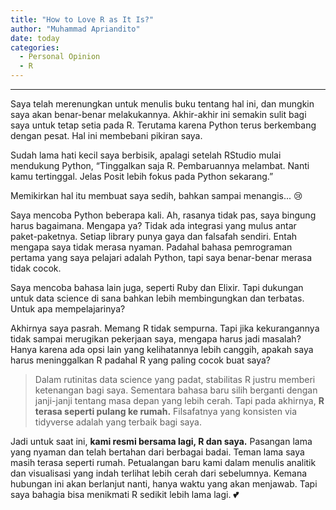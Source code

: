 ```yaml
---
title: "How to Love R as It Is?"
author: "Muhammad Apriandito"
date: today
categories:
  - Personal Opinion
  - R
---
```


------------------------------------------------------------------------

Saya telah merenungkan untuk menulis buku tentang hal ini, dan mungkin saya akan benar-benar melakukannya. Akhir-akhir ini semakin sulit bagi saya untuk tetap setia pada R. Terutama karena Python terus berkembang dengan pesat. Hal ini membebani pikiran saya.

Sudah lama hati kecil saya berbisik, apalagi setelah RStudio mulai mendukung Python, "Tinggalkan saja R. Pembaruannya melambat. Nanti kamu tertinggal. Jelas Posit lebih fokus pada Python sekarang."

Memikirkan hal itu membuat saya sedih, bahkan sampai menangis\... 😢

Saya mencoba Python beberapa kali. Ah, rasanya tidak pas, saya bingung harus bagaimana. Mengapa ya? Tidak ada integrasi yang mulus antar paket-paketnya. Setiap library punya gaya dan falsafah sendiri. Entah mengapa saya tidak merasa nyaman. Padahal bahasa pemrograman pertama yang saya pelajari adalah Python, tapi saya benar-benar merasa tidak cocok.

Saya mencoba bahasa lain juga, seperti Ruby dan Elixir. Tapi dukungan untuk data science di sana bahkan lebih membingungkan dan terbatas. Untuk apa mempelajarinya?

Akhirnya saya pasrah. Memang R tidak sempurna. Tapi jika kekurangannya tidak sampai merugikan pekerjaan saya, mengapa harus jadi masalah? Hanya karena ada opsi lain yang kelihatannya lebih canggih, apakah saya harus meninggalkan R padahal R yang paling cocok buat saya?

> Dalam rutinitas data science yang padat, stabilitas R justru memberi ketenangan bagi saya. Sementara bahasa baru silih berganti dengan janji-janji tentang masa depan yang lebih cerah. Tapi pada akhirnya, **R terasa seperti pulang ke rumah.** Filsafatnya yang konsisten via tidyverse adalah yang terbaik bagi saya.

Jadi untuk saat ini, **kami resmi bersama lagi, R dan saya.** Pasangan lama yang nyaman dan telah bertahan dari berbagai badai. Teman lama saya masih terasa seperti rumah. Petualangan baru kami dalam menulis analitik dan visualisasi yang indah terlihat lebih cerah dari sebelumnya. Kemana hubungan ini akan berlanjut nanti, hanya waktu yang akan menjawab. Tapi saya bahagia bisa menikmati R sedikit lebih lama lagi. **💕**
